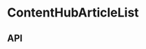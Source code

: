 
<Meta title="Components/ContentHubArticleList" component={ContentHubArticleList} />

# ContentHubArticleList

<Preview>
  <Story name="Base component">
    <Podium transition="fade">
       <ContentHubArticleList
          articles={ContentHubArticleListFixture.articles.slice(0, knobs.select('number', [1, 2, 3, 4], 4, 'Presentation'))}
          isFirstGroup={true}
          pattern={knobs.select('pattern', [0, 1], 0, 'Presentation')}
        />
    </Podium>
  </Story>
</Preview>

## API

<Props of={ContentHubArticleList} />
